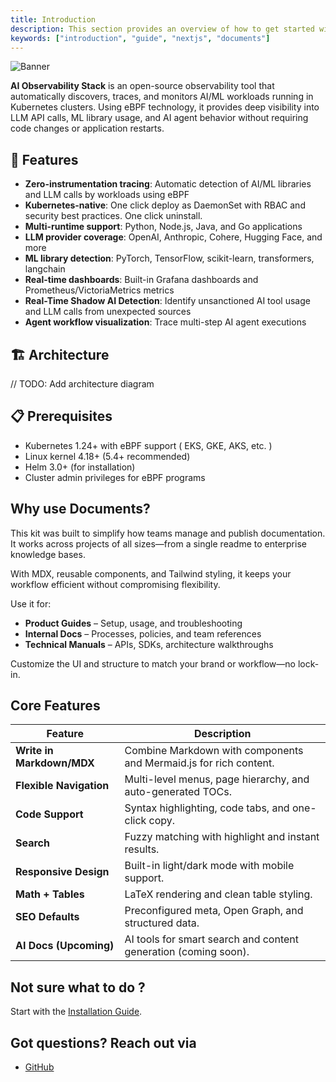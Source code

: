 ```yaml
---
title: Introduction
description: This section provides an overview of how to get started with AI Observability Stack.
keywords: ["introduction", "guide", "nextjs", "documents"]
---
```


![Banner](/images/banner.png "Documents")

**AI Observability Stack** is an open-source observability tool that automatically discovers, traces, and monitors AI/ML workloads running in Kubernetes clusters. Using eBPF technology, it provides deep visibility into LLM API calls, ML library usage, and AI agent behavior without requiring code changes or application restarts.

## 🚀 Features

- **Zero-instrumentation tracing**: Automatic detection of AI/ML libraries and LLM calls by workloads using eBPF
- **Kubernetes-native**: One click deploy as DaemonSet with RBAC and security best practices. One click uninstall.
- **Multi-runtime support**: Python, Node.js, Java, and Go applications
- **LLM provider coverage**: OpenAI, Anthropic, Cohere, Hugging Face, and more
- **ML library detection**: PyTorch, TensorFlow, scikit-learn, transformers, langchain
- **Real-time dashboards**: Built-in Grafana dashboards and Prometheus/VictoriaMetrics metrics
- **Real-Time Shadow AI Detection**: Identify unsanctioned AI tool usage and LLM calls from unexpected sources
- **Agent workflow visualization**: Trace multi-step AI agent executions

## 🏗️ Architecture

// TODO: Add architecture diagram

## 📋 Prerequisites

- Kubernetes 1.24+ with eBPF support ( EKS, GKE, AKS, etc. )
- Linux kernel 4.18+ (5.4+ recommended)
- Helm 3.0+ (for installation)
- Cluster admin privileges for eBPF programs

<CardGrid>
  <Card
    subtitle="Instructions"
    title="Deployment"
    description="Follow the quick start guide to install Documents and get up and running."
    href="/docs/home/installation"
  />
  <Card
    subtitle="Setup"
    title="Configuration"
    description="Configure your project layout, metadata, and SEO preferences."
    href="/docs/home/setup"
    external={false}
  />
</CardGrid>

## Why use Documents?

This kit was built to simplify how teams manage and publish documentation. It works across projects of all sizes—from a single
readme to enterprise knowledge bases.

With MDX, reusable components, and Tailwind styling, it keeps your workflow efficient without compromising flexibility.

Use it for:

- **Product Guides** – Setup, usage, and troubleshooting
- **Internal Docs** – Processes, policies, and team references
- **Technical Manuals** – APIs, SDKs, architecture walkthroughs

Customize the UI and structure to match your brand or workflow—no lock-in.

## Core Features

| Feature                   | Description                                                       |
| ------------------------- | ----------------------------------------------------------------- |
| **Write in Markdown/MDX** | Combine Markdown with components and Mermaid.js for rich content. |
| **Flexible Navigation**   | Multi-level menus, page hierarchy, and auto-generated TOCs.       |
| **Code Support**          | Syntax highlighting, code tabs, and one-click copy.               |
| **Search**                | Fuzzy matching with highlight and instant results.                |
| **Responsive Design**     | Built-in light/dark mode with mobile support.                     |
| **Math + Tables**         | LaTeX rendering and clean table styling.                          |
| **SEO Defaults**          | Preconfigured meta, Open Graph, and structured data.              |
| **AI Docs (Upcoming)**    | AI tools for smart search and content generation (coming soon).   |

## Not sure what to do ?

Start with the [Installation Guide](/docs/basic-setup/installation).

## Got questions? Reach out via

- [GitHub](https://github.com/aurva-io/ai-observability-stack)
